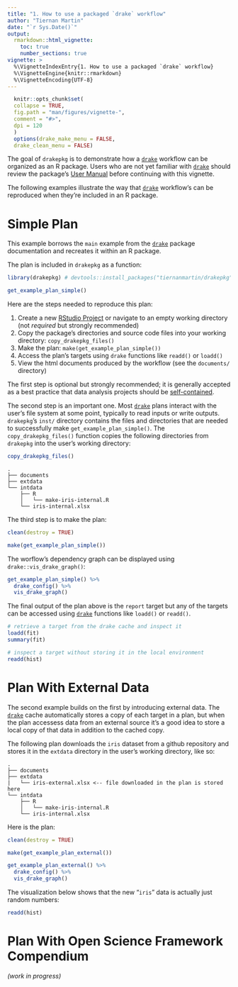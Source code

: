 ```yaml
---
title: "1. How to use a packaged `drake` workflow"
author: "Tiernan Martin"
date: "`r Sys.Date()`"
output:
  rmarkdown::html_vignette:
    toc: true
    number_sections: true
vignette: >
  %\VignetteIndexEntry{1. How to use a packaged `drake` workflow}
  %\VignetteEngine{knitr::rmarkdown}
  %\VignetteEncoding{UTF-8}
---
```


```r
  knitr::opts_chunk$set(
  collapse = TRUE,
  fig.path = "man/figures/vignette-",
  comment = "#>",
  dpi = 120
  )
  options(drake_make_menu = FALSE,
  drake_clean_menu = FALSE)
```
  
The goal of `drakepkg` is to demonstrate how a [`drake`](https://ropensci.github.io/drake/) workflow can be organized as an R package. Users who are not yet familiar with [`drake`](https://ropensci.github.io/drake/) should review the package's [User Manual](https://ropenscilabs.github.io/drake-manual/) before continuing with this vignette.
  
The following examples illustrate the way that [`drake`](https://ropensci.github.io/drake/) workflow's can be reproduced when they're included in an R package.
  
# Simple Plan
  
This example borrows the `main` example from the [`drake`](https://ropensci.github.io/drake/) package documentation and recreates it within an R package.
  
The plan is included in `drakepkg` as a function:
  
```r
library(drakepkg) # devtools::install_packages("tiernanmartin/drakepkg")

get_example_plan_simple()
```

Here are the steps needed to reproduce this plan:

1. Create a new [RStudio Project](https://support.rstudio.com/hc/en-us/articles/200526207-Using-Projects) or navigate to an empty working directory (not _required_ but strongly recommended)
2. Copy the package's directories and source code files into your working directory: `copy_drakepkg_files()`
3. Make the plan: `make(get_example_plan_simple())`
4. Access the plan's targets using `drake` functions like `readd()` or `loadd()`
5. View the html documents produced by the workflow (see the `documents/` directory)

The first step is optional but strongly recommended; it is generally accepted as a best practice that data analysis projects should be [self-contained](https://www.tidyverse.org/articles/2017/12/workflow-vs-script/#self-contained-projects).  

The second step is an important one. Most [`drake`](https://ropensci.github.io/drake/) plans interact with the user's file system at some point, typically to read inputs or write outputs. `drakepkg`'s `inst/` directory contains the files and directories that are needed to successfully make `get_example_plan_simple()`. The `copy_drakepkg_files()` function copies the following directories from `drakepkg` into the user's working directory:

```r
copy_drakepkg_files()
```

```
.
├── documents
├── extdata 
└── intdata
    ├── R
    │   └── make-iris-internal.R
    └── iris-internal.xlsx 
```
The third step is to make the plan:

```r
clean(destroy = TRUE) 
```


```r
make(get_example_plan_simple())
```

The worflow's dependency graph can be displayed using `drake::vis_drake_graph()`:

```r
get_example_plan_simple() %>% 
  drake_config() %>% 
  vis_drake_graph()
```

The final output of the plan above is the `report` target but any of the targets
can be accessed using [`drake`](https://ropensci.github.io/drake/) functions like
`loadd()` or `readd()`.

```r
# retrieve a target from the drake cache and inspect it
loadd(fit)
summary(fit) 

# inspect a target without storing it in the local environment
readd(hist) 
```


# Plan With External Data

The second example builds on the first by introducing external data. The [`drake`](https://ropensci.github.io/drake/) cache automatically stores a copy of each target in a plan, but when the plan accessess data from 
an external source it's a good idea to store a local copy of that data in addition to the cached copy.

The following plan downloads the `iris` dataset from a github repository and stores it in the `extdata` directory in the user's working directory, like so:

```
.
├── documents
├── extdata
|   └── iris-external.xlsx <-- file downloaded in the plan is stored here
└── intdata
    ├── R
    │   └── make-iris-internal.R
    └── iris-internal.xlsx 
```
Here is the plan:

```r
clean(destroy = TRUE) 
```

```r
make(get_example_plan_external())
```

```r
get_example_plan_external() %>% 
  drake_config() %>% 
  vis_drake_graph()
```

The visualization below shows that the new "`iris`" data is actually just random 
numbers:

```r
readd(hist)
```


# Plan With Open Science Framework Compendium
_(work in progress)_
